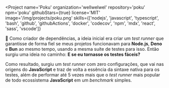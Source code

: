 
<Project
  name='Poku'
  organization='wellwelwel'
  repository='poku'
  npm='poku'
  githubStars={true}
  license='MIT'
  image='/img/projects/poku.png'
  skills={['nodejs', 'javascript', 'typescript', 'bash', 'github', 'githubActions', 'docker', 'codecov', 'npm', 'mdx', 'react', 'sass', 'vscode']}
>

🐷 Como criador de dependências, a ideia inicial era criar um _test runner_ que garantisse de forma fiel se meus projetos funcionavam para **Node.js**, **Deno** e **Bun** ao mesmo tempo, usando a mesma suíte de testes para isso. Então surgiu uma ideia no caminho: **E se eu tornasse os testes fáceis?**

Como resultado, surgiu um _test runner_ com zero configurações, que vai nas origens do **JavaScript** e traz de volta a essência da sintaxe nativa para os testes, além de performar até <SafeLink to='https://github.com/wellwelwel/poku/blob/main/benchmark/README.md'>5 vezes mais</SafeLink> que o _test runner_ mais popular de todo ecossistema **JavaScript** em um _benchmark_ simples.

</Project>
